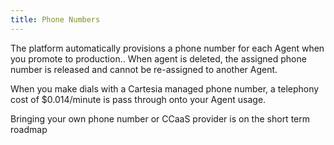 ---
title: Phone Numbers
---
The platform automatically provisions a phone number for each Agent when you promote to production.. When agent is deleted,
the assigned phone number is released and cannot be re-assigned to another Agent.

When you make dials with a Cartesia managed phone number, a telephony cost of $0.014/minute is pass through onto your
Agent usage.

<Note> Bringing your own phone number or CCaaS provider is on the short term roadmap </Note>




